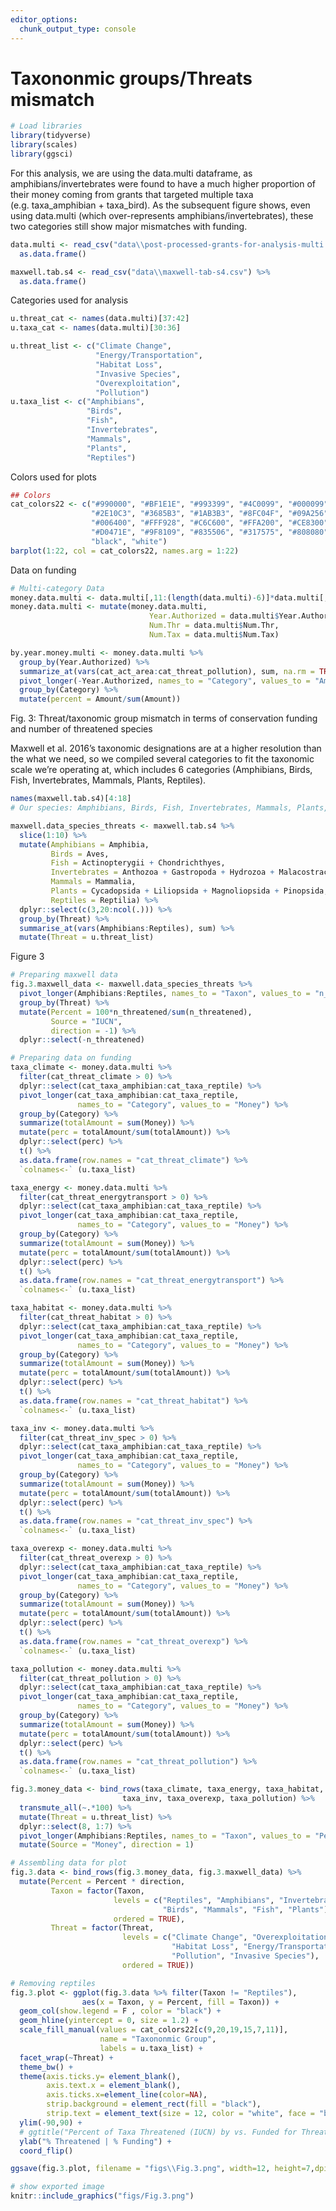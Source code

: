 ```yaml
---
editor_options: 
  chunk_output_type: console
---
```


# Taxononmic groups/Threats mismatch

```r
# Load libraries
library(tidyverse)
library(scales)
library(ggsci)
```

For this analysis, we are using the data.multi dataframe, as amphibians/invertebrates were found to have a much higher proportion of their money coming from grants that targeted multiple taxa (e.g. taxa_amphibian + taxa_bird). As the subsequent figure shows, even using data.multi (which over-represents amphibians/invertebrates), these two categories still show major mismatches with funding.
```r
data.multi <- read_csv("data\\post-processed-grants-for-analysis-multi.csv") %>%
  as.data.frame()

maxwell.tab.s4 <- read_csv("data\\maxwell-tab-s4.csv") %>%
  as.data.frame()
```

Categories used for analysis
```r
u.threat_cat <- names(data.multi)[37:42]
u.taxa_cat <- names(data.multi)[30:36]

u.threat_list <- c("Climate Change", 
                   "Energy/Transportation",
                   "Habitat Loss",
                   "Invasive Species",
                   "Overexploitation",
                   "Pollution")
u.taxa_list <- c("Amphibians",
                 "Birds",
                 "Fish",
                 "Invertebrates",
                 "Mammals",
                 "Plants",
                 "Reptiles")

```

Colors used for plots
```r
## Colors
cat_colors22 <- c("#990000", "#BF1E1E", "#993399", "#4C0099", "#000099",
                  "#2E10C3", "#3685B3", "#1AB3B3", "#8FC04F", "#09A256", 
                  "#006400", "#FFF928", "#C6C600", "#FFA200", "#CE8300", 
                  "#D0471E", "#9F8109", "#835506", "#317575", "#808080",
                  "black", "white")
barplot(1:22, col = cat_colors22, names.arg = 1:22)
```

Data on funding
```r
# Multi-category Data
money.data.multi <- data.multi[,11:(length(data.multi)-6)]*data.multi[,7]
money.data.multi <- mutate(money.data.multi, 
                               Year.Authorized = data.multi$Year.Authorized,
                               Num.Thr = data.multi$Num.Thr,
                               Num.Tax = data.multi$Num.Tax)

by.year.money.multi <- money.data.multi %>%
  group_by(Year.Authorized) %>%
  summarize_at(vars(cat_act_area:cat_threat_pollution), sum, na.rm = TRUE) %>%
  pivot_longer(-Year.Authorized, names_to = "Category", values_to = "Amount") %>%
  group_by(Category) %>%
  mutate(percent = Amount/sum(Amount))
```

Fig. 3: Threat/taxonomic group mismatch in terms of conservation funding and number of threatened species

Maxwell et al. 2016's taxonomic designations are at a higher resolution than the what we need, so we compiled several categories to fit the taxonomic scale we're operating at, which includes 6 categories (Amphibians, Birds, Fish, Invertebrates, Mammals, Plants, Reptiles).
```r
names(maxwell.tab.s4)[4:18]
# Our species: Amphibians, Birds, Fish, Invertebrates, Mammals, Plants, Reptiles

maxwell.data_species_threats <- maxwell.tab.s4 %>%
  slice(1:10) %>%
  mutate(Amphibians = Amphibia,
         Birds = Aves,
         Fish = Actinopterygii + Chondrichthyes,
         Invertebrates = Anthozoa + Gastropoda + Hydrozoa + Malacostraca + Myxini,
         Mammals = Mammalia,
         Plants = Cycadopsida + Liliopsida + Magnoliopsida + Pinopsida,
         Reptiles = Reptilia) %>%
  dplyr::select(c(3,20:ncol(.))) %>% 
  group_by(Threat) %>%
  summarise_at(vars(Amphibians:Reptiles), sum) %>%
  mutate(Threat = u.threat_list)
```

Figure 3
```r
# Preparing maxwell data
fig.3.maxwell_data <- maxwell.data_species_threats %>%
  pivot_longer(Amphibians:Reptiles, names_to = "Taxon", values_to = "n_threatened") %>%
  group_by(Threat) %>%
  mutate(Percent = 100*n_threatened/sum(n_threatened),
         Source = "IUCN",
         direction = -1) %>%
  dplyr::select(-n_threatened)

# Preparing data on funding
taxa_climate <- money.data.multi %>%
  filter(cat_threat_climate > 0) %>%
  dplyr::select(cat_taxa_amphibian:cat_taxa_reptile) %>%
  pivot_longer(cat_taxa_amphibian:cat_taxa_reptile, 
               names_to = "Category", values_to = "Money") %>%
  group_by(Category) %>%
  summarize(totalAmount = sum(Money)) %>%
  mutate(perc = totalAmount/sum(totalAmount)) %>%
  dplyr::select(perc) %>%
  t() %>%
  as.data.frame(row.names = "cat_threat_climate") %>%
  `colnames<-` (u.taxa_list)

taxa_energy <- money.data.multi %>%
  filter(cat_threat_energytransport > 0) %>%
  dplyr::select(cat_taxa_amphibian:cat_taxa_reptile) %>%
  pivot_longer(cat_taxa_amphibian:cat_taxa_reptile, 
               names_to = "Category", values_to = "Money") %>%
  group_by(Category) %>%
  summarize(totalAmount = sum(Money)) %>%
  mutate(perc = totalAmount/sum(totalAmount)) %>%
  dplyr::select(perc) %>%
  t() %>%
  as.data.frame(row.names = "cat_threat_energytransport") %>%
  `colnames<-` (u.taxa_list)

taxa_habitat <- money.data.multi %>%
  filter(cat_threat_habitat > 0) %>%
  dplyr::select(cat_taxa_amphibian:cat_taxa_reptile) %>%
  pivot_longer(cat_taxa_amphibian:cat_taxa_reptile, 
               names_to = "Category", values_to = "Money") %>%
  group_by(Category) %>%
  summarize(totalAmount = sum(Money)) %>%
  mutate(perc = totalAmount/sum(totalAmount)) %>%
  dplyr::select(perc) %>%
  t() %>%
  as.data.frame(row.names = "cat_threat_habitat") %>%
  `colnames<-` (u.taxa_list)

taxa_inv <- money.data.multi %>%
  filter(cat_threat_inv_spec > 0) %>%
  dplyr::select(cat_taxa_amphibian:cat_taxa_reptile) %>%
  pivot_longer(cat_taxa_amphibian:cat_taxa_reptile, 
               names_to = "Category", values_to = "Money") %>%
  group_by(Category) %>%
  summarize(totalAmount = sum(Money)) %>%
  mutate(perc = totalAmount/sum(totalAmount)) %>%
  dplyr::select(perc) %>%
  t() %>%
  as.data.frame(row.names = "cat_threat_inv_spec") %>%
  `colnames<-` (u.taxa_list)

taxa_overexp <- money.data.multi %>%
  filter(cat_threat_overexp > 0) %>%
  dplyr::select(cat_taxa_amphibian:cat_taxa_reptile) %>%
  pivot_longer(cat_taxa_amphibian:cat_taxa_reptile, 
               names_to = "Category", values_to = "Money") %>%
  group_by(Category) %>%
  summarize(totalAmount = sum(Money)) %>%
  mutate(perc = totalAmount/sum(totalAmount)) %>%
  dplyr::select(perc) %>%
  t() %>%
  as.data.frame(row.names = "cat_threat_overexp") %>%
  `colnames<-` (u.taxa_list)

taxa_pollution <- money.data.multi %>%
  filter(cat_threat_pollution > 0) %>%
  dplyr::select(cat_taxa_amphibian:cat_taxa_reptile) %>%
  pivot_longer(cat_taxa_amphibian:cat_taxa_reptile, 
               names_to = "Category", values_to = "Money") %>%
  group_by(Category) %>%
  summarize(totalAmount = sum(Money)) %>%
  mutate(perc = totalAmount/sum(totalAmount)) %>%
  dplyr::select(perc) %>%
  t() %>%
  as.data.frame(row.names = "cat_threat_pollution") %>%
  `colnames<-` (u.taxa_list)

fig.3.money_data <- bind_rows(taxa_climate, taxa_energy, taxa_habitat, 
                         taxa_inv, taxa_overexp, taxa_pollution) %>%
  transmute_all(~.*100) %>%
  mutate(Threat = u.threat_list) %>%
  dplyr::select(8, 1:7) %>%
  pivot_longer(Amphibians:Reptiles, names_to = "Taxon", values_to = "Percent") %>%
  mutate(Source = "Money", direction = 1)

# Assembling data for plot
fig.3.data <- bind_rows(fig.3.money_data, fig.3.maxwell_data) %>%
  mutate(Percent = Percent * direction,
         Taxon = factor(Taxon, 
                       levels = c("Reptiles", "Amphibians", "Invertebrates", 
                                  "Birds", "Mammals", "Fish", "Plants"),
                       ordered = TRUE),
         Threat = factor(Threat,
                         levels = c("Climate Change", "Overexploitation",
                                    "Habitat Loss", "Energy/Transportation",
                                    "Pollution", "Invasive Species"),
                         ordered = TRUE))

# Removing reptiles
fig.3.plot <- ggplot(fig.3.data %>% filter(Taxon != "Reptiles"),
                aes(x = Taxon, y = Percent, fill = Taxon)) + 
  geom_col(show.legend = F , color = "black") +
  geom_hline(yintercept = 0, size = 1.2) +
  scale_fill_manual(values = cat_colors22[c(9,20,19,15,7,11)],
                    name = "Taxononmic Group",
                    labels = u.taxa_list) +
  facet_wrap(~Threat) +
  theme_bw() +
  theme(axis.ticks.y= element_blank(),
        axis.text.x = element_blank(),
        axis.ticks.x=element_line(color=NA),
        strip.background = element_rect(fill = "black"),
        strip.text = element_text(size = 12, color = "white", face = "bold")) +
  ylim(-90,90) +
  # ggtitle("Percent of Taxa Threatened (IUCN) by vs. Funded for Threats (multi)") +
  ylab("% Threatened | % Funding") +
  coord_flip()

ggsave(fig.3.plot, filename = "figs\\Fig.3.png", width=12, height=7,dpi = 300)

```

```r
# show exported image
knitr::include_graphics("figs/Fig.3.png")
```

